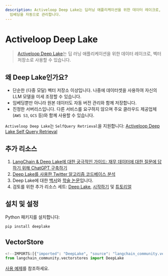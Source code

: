 ```yaml
---
description: Activeloop Deep Lake는 딥러닝 애플리케이션을 위한 데이터 레이크로, 벡터 저장소로 사용되며, 원본 데이터와
  임베딩을 자동으로 관리합니다.
---
```


# Activeloop Deep Lake

> [Activeloop Deep Lake](https://docs.activeloop.ai/)는 딥 러닝 애플리케이션을 위한 데이터 레이크로, 벡터 저장소로 사용할 수 있습니다.

## 왜 Deep Lake인가요?

- 단순한 (다중 모달) 벡터 저장소 이상입니다. 나중에 데이터셋을 사용하여 자신의 LLM 모델을 미세 조정할 수 있습니다.
- 임베딩뿐만 아니라 원본 데이터도 자동 버전 관리와 함께 저장합니다.
- 진정한 서버리스입니다. 다른 서비스를 요구하지 않으며 주요 클라우드 제공업체(`AWS S3`, `GCS` 등)와 함께 사용할 수 있습니다.

`Activeloop Deep Lake`는 `SelfQuery Retrieval`을 지원합니다:
[Activeloop Deep Lake Self Query Retrieval](/docs/integrations/retrievers/self_query/activeloop_deeplake_self_query)

## 추가 리소스

1. [LangChain & Deep Lake에 대한 궁극적인 가이드: 재무 데이터에 대한 질문에 답하기 위해 ChatGPT 구축하기](https://www.activeloop.ai/resources/ultimate-guide-to-lang-chain-deep-lake-build-chat-gpt-to-answer-questions-on-your-financial-data/)
2. [Deep Lake를 사용한 Twitter 알고리즘 코드베이스 분석](https://github.com/langchain-ai/langchain/blob/master/cookbook/twitter-the-algorithm-analysis-deeplake.ipynb)
3. Deep Lake에 대한 [백서](https://www.deeplake.ai/whitepaper)와 [학술 논문](https://arxiv.org/pdf/2209.10785.pdf)입니다.
4. 검토를 위한 추가 리소스 세트: [Deep Lake](https://github.com/activeloopai/deeplake), [시작하기](https://docs.activeloop.ai/getting-started) 및 [튜토리얼](https://docs.activeloop.ai/hub-tutorials)

## 설치 및 설정

Python 패키지를 설치합니다:

```bash
pip install deeplake
```


## VectorStore

```python
<!--IMPORTS:[{"imported": "DeepLake", "source": "langchain_community.vectorstores", "docs": "https://api.python.langchain.com/en/latest/vectorstores/langchain_community.vectorstores.deeplake.DeepLake.html", "title": "Activeloop Deep Lake"}]-->
from langchain_community.vectorstores import DeepLake
```


[사용 예제](/docs/integrations/vectorstores/activeloop_deeplake)를 참조하세요.